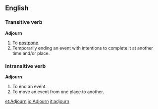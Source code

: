 ==English==
===Transitive verb===
'''Adjourn'''
# To [[postpone]].
# Temporarily ending an event with intentions to complete it at another time and/or place.

===Intransitive verb===
'''Adjourn'''
# To end an event.
# To move an event from one place to another.

[[et:Adjourn]]
[[io:Adjourn]]
[[it:adjourn]]